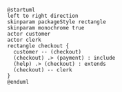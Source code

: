 ``` diagram-plantuml
@startuml
left to right direction
skinparam packageStyle rectangle
skinparam monochrome true
actor customer
actor clerk
rectangle checkout {
  customer -- (checkout)
  (checkout) .> (payment) : include
  (help) .> (checkout) : extends
  (checkout) -- clerk
}
@enduml
```
